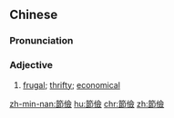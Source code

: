 {{also|节俭}}
==Chinese==
{{zh-forms|s=节俭}}

===Pronunciation===
{{zh-pron
|m=jiéjiǎn
|c=zit3 gim6
|mn=chiat-khiām
|cat=a
}}

===Adjective===
{{zh-adj}}

# [[frugal]]; [[thrifty]]; [[economical]]

[[zh-min-nan:節儉]]
[[hu:節儉]]
[[chr:節儉]]
[[zh:節儉]]